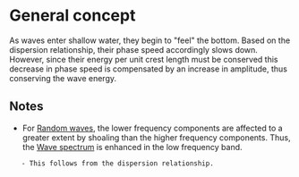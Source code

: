 = General concept =
As waves enter shallow water, they begin to "feel" the bottom. Based on the dispersion relationship, their phase speed accordingly slows down. However, since their energy per unit crest length must be conserved this decrease in phase speed is compensated by an increase in amplitude, thus conserving the wave energy.


== Notes ==
* For [[Random waves]], the lower frequency components are affected to a greater extent by shoaling than the higher frequency components. Thus, the [[Wave spectrum]] is enhanced in the low frequency band.
	- This follows from the dispersion relationship.
